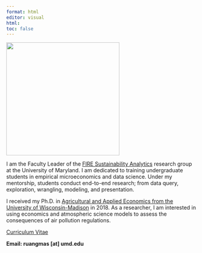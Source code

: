 ---
format: html
editor: visual
html:
toc: false
---

![](images/thanicha-wide.jpg){fig-align="center" width="300"}

I am the Faculty Leader of the [FIRE Sustainability Analytics](https://www.fire.umd.edu/sa) research group at the University of Maryland. I am dedicated to training undergraduate students in empirical microeconomics and data science. Under my mentorship, students conduct end-to-end research; from data query, exploration, wrangling, modeling, and presentation.

I received my Ph.D. in [Agricultural and Applied Economics from the University of Wisconsin-Madison](https://aae.wisc.edu/) in 2018. As a researcher, I am interested in using economics and atmospheric science models to assess the consequences of air pollution regulations.

[Curriculum Vitae](https://github.com/ruangmas/ruangmas.github.io/blob/main/cv/cv.pdf)

**Email: ruangmas \[at\] umd.edu**
